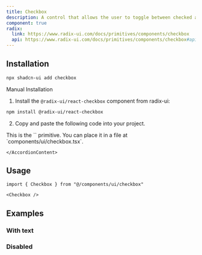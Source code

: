 ```yaml
---
title: Checkbox
description: A control that allows the user to toggle between checked and not checked.
component: true
radix:
  link: https://www.radix-ui.com/docs/primitives/components/checkbox
  api: https://www.radix-ui.com/docs/primitives/components/checkbox#api-reference
---
```


<ComponentExample src="/components/examples/checkbox/demo.tsx">
  <CheckboxDemo />
</ComponentExample>

## Installation

```bash
npx shadcn-ui add checkbox
```

<Accordion type="single" collapsible>
  <AccordionItem value="manual-installation">
    <AccordionTrigger>Manual Installation</AccordionTrigger>
    <AccordionContent>

1. Install the `@radix-ui/react-checkbox` component from radix-ui:

```bash
npm install @radix-ui/react-checkbox
```

2. Copy and paste the following code into your project.

<ComponentSource src="/components/ui/checkbox.tsx" />

<Callout>
  This is the `<Checkbox />` primitive. You can place it in a file at
  `components/ui/checkbox.tsx`.
</Callout>

    </AccordionContent>

  </AccordionItem>
</Accordion>

## Usage

```tsx
import { Checkbox } from "@/components/ui/checkbox"
```

```tsx
<Checkbox />
```

## Examples

### With text

<ComponentExample src="/components/examples/checkbox/with-text.tsx">
  <CheckboxWithText />
</ComponentExample>

### Disabled

<ComponentExample src="/components/examples/checkbox/disabled.tsx">
  <CheckboxDisabled />
</ComponentExample>
